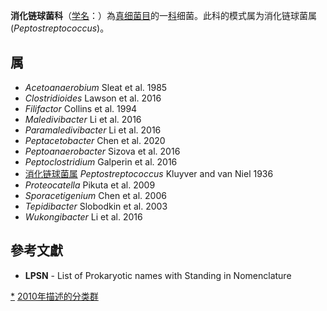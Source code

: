 {{Automatic taxobox
| taxon = Peptostreptococcaceae
| authority = Ezaki, 2010
| type genus = 消化链球菌属<br>''Peptostreptococcus''
| type genus authority = Kluyver and van Niel, 1936
}}
'''消化链球菌科'''（[[学名|学名]]：{{lang|la|''Peptostreptococcaceae''}}）為[[真细菌目|真细菌目]]的一[[科|科]]细菌。此科的模式属为消化链球菌属(''Peptostreptococcus'')。

==属==
* ''Acetoanaerobium'' Sleat et al. 1985
* ''Clostridioides'' Lawson et al. 2016
* ''Filifactor'' Collins et al. 1994
* ''Maledivibacter'' Li et al. 2016
* ''Paramaledivibacter'' Li et al. 2016
* ''Peptacetobacter'' Chen et al. 2020
* ''Peptoanaerobacter'' Sizova et al. 2016
* ''Peptoclostridium'' Galperin et al. 2016
* [[消化链球菌属|消化链球菌属]] ''Peptostreptococcus'' Kluyver and van Niel 1936
* ''Proteocatella'' Pikuta et al. 2009
* ''Sporacetigenium'' Chen et al. 2006
* ''Tepidibacter'' Slobodkin et al. 2003
* ''Wukongibacter'' Li et al. 2016

==參考文獻==
{{reflist}}
* '''LPSN''' - List of Prokaryotic names with Standing in Nomenclature

{{taxonbar}}

[[Category:_消化链球菌科|*]]
[[Category:2010年描述的分类群|2010年描述的分类群]]